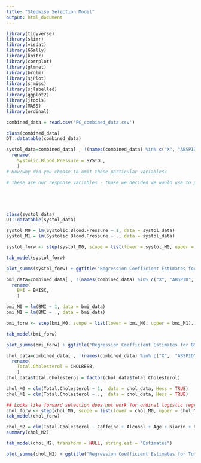 ```yaml
---
title: "Stepwise Selection Model"
output: html_document
---
```



```r
library(tidyverse)
library(skimr)
library(visdat)
library(GGally)
library(knitr)
library(corrplot)
library(glmnet)
library(brglm)
library(sjPlot)
library(sjmisc)
library(sjlabelled)
library(ggplot2)
library(jtools)
library(MASS)
library(ordinal)
```


```r
combined_data = read.csv('PC_combined_data.csv')
```

```r
class(combined_data)
DT::datatable(combined_data)
```

```r
systol_data=combined_data[ , !(names(combined_data) %in% c("X", "ABSPID", "ABSHID", "BMISC", "HCHOLBC", "CHOLRESB", "CHOLNTR", "HDLCHREB", "LDLNTR", "LDLRESB", "DIASTOL", "HSUGBC", "BMR", "EIBMR1", "EIBMR2"))] %>% 
  rename(
    Systolic.Blood.Pressure = SYSTOL,
    )
# How/why did you choose to omit these particular variables?

# These are our response variables - those we decided we would use to predict cardiovascular health with. If I don't remove them, they'd become predictor variables in the linear models I use later on. 





class(systol_data)
DT::datatable(systol_data)
```


```r
systol_M0 = lm(Systolic.Blood.Pressure ~ 1, data = systol_data)
systol_M1 = lm(Systolic.Blood.Pressure ~ ., data = systol_data)
```

```r
systol_forw <- step(systol_M0, scope = list(lower = systol_M0, upper = systol_M1), direction = "forward", k = 2, trace = 0)

tab_model(systol_forw)
```

```r
plot_summs(systol_forw) + ggtitle("Regression Coefficient Estimates for Systolic Blood Pressure (95% CI)") + ylab("Predictor Variable") + xlab("Coefficient Estimate") + theme_gray(base_size = 9.5)
```

```r
bmi_data=combined_data[ , !(names(combined_data) %in% c("X", "ABSPID", "ABSHID", "SYSTOL", "HCHOLBC", "CHOLRESB", "CHOLNTR", "HDLCHREB", "LDLNTR", "LDLRESB", "DIASTOL", "HSUGBC", "BMR", "EIBMR1", "EIBMR2"))] %>% 
  rename(
    BMI = BMISC,
    )
```

```r
bmi_M0 = lm(BMI ~ 1, data = bmi_data)
bmi_M1 = lm(BMI ~ ., data = bmi_data)
```

```r
bmi_forw <- step(bmi_M0, scope = list(lower = bmi_M0, upper = bmi_M1), direction = "forward", k = 2, trace = 0)

tab_model(bmi_forw)
```

```r
plot_summs(bmi_forw) + ggtitle("Regression Coefficient Estimates for BMI (95% CI)") + ylab("Predictor Variable") + xlab("Coefficient Estimate") + theme_gray(base_size = 10)
```
```r
chol_data=combined_data[ , !(names(combined_data) %in% c("X",  "ABSPID", "ABSHID", "SYSTOL", "HCHOLBC", "BMISC", "CHOLNTR", "HDLCHREB", "LDLNTR", "LDLRESB", "DIASTOL", "HSUGBC", "BMR", "EIBMR1", "EIBMR2"))] %>% 
  rename(
    Total.Cholesterol = CHOLRESB,
    )
chol_data$Total.Cholesterol = factor(chol_data$Total.Cholesterol)
```

```r
chol_M0 = clm(Total.Cholesterol ~ 1,  data = chol_data, Hess = TRUE)
chol_M1 = clm(Total.Cholesterol ~ .,  data = chol_data, Hess = TRUE)
```
```r
## Looks like forward selection does not work for ordinal logistic regression
chol_forw <- step(chol_M0, scope = list(lower = chol_M0, upper = chol_M1), direction = "forward", k = 2, trace = 0)
tab_model(chol_forw)
```

```r
chol_M2 = clm(Total.Cholesterol ~ Caffeine + Alcohol + Age + Niacin + B12 + Retinols + B6 + Risk.of.Diabetes + Folates + Starch + Fruit,  data = chol_data, Hess = TRUE)
summary(chol_M2)
```
```r
tab_model(chol_M2, transform = NULL, string.est = "Estimates")
```


```r
plot_summs(chol_M2) + ggtitle("Regression Coefficient Estimates for Total Cholesterol (95% CI)") + ylab("Predictor Variable") + xlab("Coefficient Estimate") + theme_gray(base_size = 10)
```



